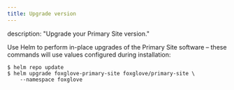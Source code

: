 ```yaml
---
title: Upgrade version
---
```


  description: "Upgrade your Primary Site version."
 

Use Helm to perform in-place upgrades of the Primary Site software – these commands will use values configured during installation:

```shell
$ helm repo update
$ helm upgrade foxglove-primary-site foxglove/primary-site \
    --namespace foxglove
```
